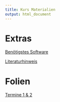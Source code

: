 ```yaml
---
title: Kurs Materialien
output: html_document
---
```


# Extras

[Benötigstes Software](../documents/installieren.pdf)

[Literaturhinweis](../documents/Referenzen.pdf)

# Folien

[Termine 1 & 2](../documents/FolienRKurs-12.pdf)
